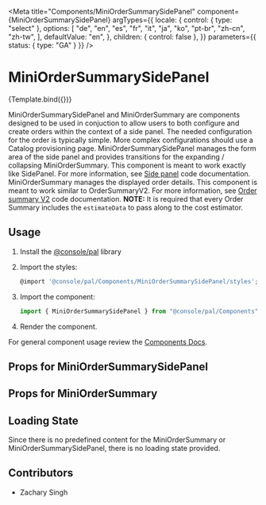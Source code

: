 
<Meta
  title="Components/MiniOrderSummarySidePanel"
  component={MiniOrderSummarySidePanel}
  argTypes={{
    locale: {
      control: { type: "select" },
      options: [
        "de",
        "en",
        "es",
        "fr",
        "it",
        "ja",
        "ko",
        "pt-br",
        "zh-cn",
        "zh-tw",
      ],
      defaultValue: "en",
    },
    children: { control: false },
  }}
  parameters={{ status: { type: "GA" } }}
/>

# MiniOrderSummarySidePanel


<Canvas>
  <Story name="Demo" args={{}}>
    {Template.bind({})}
  </Story>
</Canvas>

MiniOrderSummarySidePanel and MiniOrderSummary are components designed to be used in conjuction to allow users to both configure and create orders within the context of a side panel. The needed configuration for the order is typically simple. More complex configurations should use a Catalog provisioning page.
MiniOrderSummarySidePanel manages the form area of the side panel and provides transitions for the expanding / collapsing MiniOrderSummary. This component is meant to work exactly like SidePanel. For more information, see [Side panel](/components/side-panel/code) code documentation.
MiniOrderSummary manages the displayed order details. This component is meant to work similar to OrderSummaryV2. For more information, see [Order summary V2](/components/order-summary-v2/code) code documentation.
**NOTE:** It is required that every Order Summary includes the `estimateData` to pass along to the cost estimator.

## Usage

1.  Install the [@console/pal](https://github.ibm.com/ibmcloud/pal#how-to-install-and-use) library
2.  Import the styles:

    ```js
    @import '@console/pal/Components/MiniOrderSummarySidePanel/styles';
    ```

3.  Import the component:

    ```js
    import { MiniOrderSummarySidePanel } from "@console/pal/Components";
    ```

4.  Render the component.

For general component usage review the [Components Docs](https://pages.github.ibm.com/ibmcloud/pal/development-guidelines/components/overview).

## Props for MiniOrderSummarySidePanel

<ArgsTable of={MiniOrderSummarySidePanel} />

## Props for MiniOrderSummary

<ArgsTable of={MiniOrderSummary} />

## Loading State

Since there is no predefined content for the MiniOrderSummary or MiniOrderSummarySidePanel, there is no loading state provided.

## Contributors

- Zachary Singh
